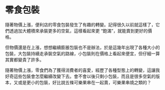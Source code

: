 # 零食包裝

隨著物價上漲，便利店的零食包裝發生了有趣的轉變。記得很久以前就這樣了，它們透過加大體積來承裝更多的空氣，這樣看起來更 “飽滿”，就能賣到更好的價格。

但物價還是在上漲，想想繼續膨脹包裝也不是辦法，於是這幾年出現了各種大小的包裝，大包裝持續走承裝空氣的路線，小包裝則在價格上看起來便宜，但仔細一算其實都變貴了許多。

隨著物價上漲，零食們為了獲得消費者的喜愛，經歷了各種型態上的轉變，這讓我好奇這些包裝會怎麼繼續改變下去。會不會以後只剩小包裝，而且是很多空氣的版本，又或是更小的包裝，好比說五條可樂果串在一起賣，可樂果串燒之類的？
